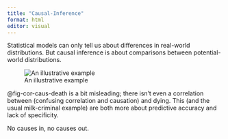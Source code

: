 ```yaml
---
title: "Causal-Inference"
format: html
editor: visual
---
```


Statistical models can only tell us about differences in real-world distributions. But causal inference is about
comparisons between potential-world distributions.

![An illustrative example](correlation-causation.png){#fig-cor-caus-death}

@fig-cor-caus-death is a bit misleading; there isn't even a correlation between (confusing correlation and causation) and dying. This (and the usual milk-criminal example) are both more about predictive accuracy and lack of specificity.

No causes in, no causes out.
